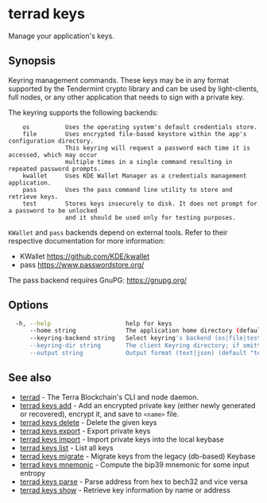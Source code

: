 # terrad keys

Manage your application's keys. 

## Synopsis

Keyring management commands. These keys may be in any format supported by the Tendermint crypto library and can be used by light-clients, full nodes, or any other application that needs to sign with a private key.

The keyring supports the following backends:

```
    os          Uses the operating system's default credentials store.
    file        Uses encrypted file-based keystore within the app's configuration directory.
                This keyring will request a password each time it is accessed, which may occur
                multiple times in a single command resulting in repeated password prompts.
    kwallet     Uses KDE Wallet Manager as a credentials management application.
    pass        Uses the pass command line utility to store and retrieve keys.
    test        Stores keys insecurely to disk. It does not prompt for a password to be unlocked
                and it should be used only for testing purposes.
```

`KWallet` and `pass` backends depend on external tools. Refer to their respective documentation for more
information:

- KWallet     https://github.com/KDE/kwallet
- pass        https://www.passwordstore.org/

The pass backend requires GnuPG: https://gnupg.org/


## Options

```sh Terrad
  -h, --help                     help for keys
      --home string              The application home directory (default "terra")
      --keyring-backend string   Select keyring's backend (os|file|test) (default "os")
      --keyring-dir string       The client Keyring directory; if omitted, the default 'home' directory will be used
      --output string            Output format (text|json) (default "text")
```

## See also

* [terrad](terrad.mdx)	 - The Terra Blockchain's CLI and node daemon. 
* [terrad keys add](terrad_keys_add.mdx)	 - Add an encrypted private key (either newly generated or recovered), encrypt it, and save to `<name>` file. 
* [terrad keys delete](terrad_keys_delete.mdx)	 - Delete the given keys
* [terrad keys export](terrad_keys_export.mdx)	 - Export private keys
* [terrad keys import](terrad_keys_import.mdx)	 - Import private keys into the local keybase
* [terrad keys list](terrad_keys_list.mdx)	 - List all keys
* [terrad keys migrate](terrad_keys_migrate.mdx)	 - Migrate keys from the legacy (db-based) Keybase
* [terrad keys mnemonic](terrad_keys_mnemonic.mdx)	 - Compute the bip39 mnemonic for some input entropy
* [terrad keys parse](terrad_keys_parse.mdx)	 - Parse address from hex to bech32 and vice versa
* [terrad keys show](terrad_keys_show.mdx)	 - Retrieve key information by name or address


